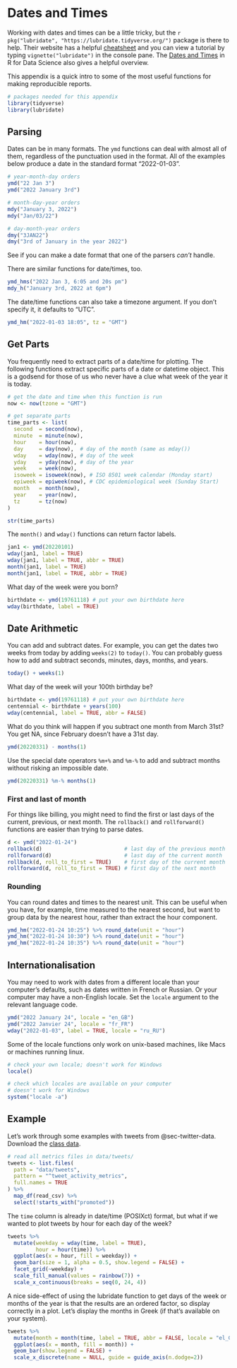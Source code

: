 # Dates and Times {#sec-dates-times}

Working with dates and times can be a little tricky, but the `r pkg("lubridate", "https://lubridate.tidyverse.org/")` package is there to help. Their website has a helpful [cheatsheet](https://rawgit.com/rstudio/cheatsheets/main/lubridate.pdf) and you can view a tutorial by typing `vignette("lubridate")` in the console pane. The [Dates and Times](https://r4ds.had.co.nz/dates-and-times.html){target="_blank"} in R for Data Science also gives a helpful overview.

This appendix is a quick intro to some of the most useful functions for making reproducible reports.

```r
# packages needed for this appendix
library(tidyverse)
library(lubridate)
```

## Parsing

Dates can be in many formats. The `ymd` functions can deal with almost all of them, regardless of the punctuation used in the format. All of the examples below produce a date in the standard format "2022-01-03".

```r
# year-month-day orders
ymd("22 Jan 3")
ymd("2022 January 3rd")

# month-day-year orders
mdy("January 3, 2022")
mdy("Jan/03/22")

# day-month-year orders
dmy("3JAN22")
dmy("3rd of January in the year 2022")
```

::: {.callout-note .try}
See if you can make a date format that one of the parsers *can't* handle.
:::

There are similar functions for date/times, too.

```r
ymd_hms("2022 Jan 3, 6:05 and 20s pm")
mdy_h("January 3rd, 2022 at 6pm")
```

The date/time functions can also take a timezone argument. If you don't specify it, it defaults to "UTC".

```r
ymd_hm("2022-01-03 18:05", tz = "GMT")
```


## Get Parts

You frequently need to extract parts of a date/time for plotting. The following functions extract specific parts of a date or datetime object. This is a godsend for those of us who never have a clue what week of the year it is today.

```r
# get the date and time when this function is run
now <- now(tzone = "GMT")

# get separate parts
time_parts <- list(
  second  = second(now),
  minute  = minute(now),
  hour    = hour(now),
  day     = day(now),  # day of the month (same as mday())
  wday    = wday(now), # day of the week
  yday    = yday(now), # day of the year
  week    = week(now),
  isoweek = isoweek(now), # ISO 8501 week calendar (Monday start)
  epiweek = epiweek(now), # CDC epidemiological week (Sunday Start)
  month   = month(now),
  year    = year(now),
  tz      = tz(now)
)

str(time_parts)
```


The `month()` and `wday()` functions can return factor labels.

```r
jan1 <- ymd(20220101)
wday(jan1, label = TRUE)
wday(jan1, label = TRUE, abbr = TRUE)
month(jan1, label = TRUE)
month(jan1, label = TRUE, abbr = TRUE)
```

::: {.callout-note .try}
What day of the week were you born?

```r
birthdate <- ymd(19761118) # put your own birthdate here
wday(birthdate, label = TRUE)
```
:::



## Date Arithmetic

You can add and subtract dates. For example, you can get the dates two weeks from today by adding `weeks(2)` to `today()`. You can probably guess how to add and subtract seconds, minutes, days, months, and years.

```r
today() + weeks(1)
```

::: {.callout-note .try}
What day of the week will your 100th birthday be? 

```r
birthdate <- ymd(19761118) # put your own birthdate here
centennial <- birthdate + years(100)
wday(centennial, label = TRUE, abbr = FALSE)
```
:::

::: {.callout-warning}
What do you think will happen if you subtract one month from March 31st? You get NA, since February doesn't have a 31st day.

```r
ymd(20220331) - months(1)
```

Use the special date operators `%m+%` and `%m-%` to add and subtract months without risking an impossible date.

```r
ymd(20220331) %m-% months(1)
```
:::

### First and last of month

For things like billing, you might need to find the first or last days of the current, previous, or next month. The `rollback()` and `rollforward()` functions are easier than trying to parse dates.

```r
d <- ymd("2022-01-24")
rollback(d)                          # last day of the previous month
rollforward(d)                       # last day of the current month
rollback(d, roll_to_first = TRUE)    # first day of the current month
rollforward(d, roll_to_first = TRUE) # first day of the next month
```


### Rounding

You can round dates and times to the nearest unit. This can be useful when you have, for example, time measured to the nearest second, but want to group data by the nearest hour, rather than extract the hour component. 

```r
ymd_hm("2022-01-24 10:25") %>% round_date(unit = "hour")
ymd_hm("2022-01-24 10:30") %>% round_date(unit = "hour")
ymd_hm("2022-01-24 10:35") %>% round_date(unit = "hour")
```

## Internationalisation

You may need to work with dates from a different locale than your computer's defaults, such as dates written in French or Russian. Or your computer may have a non-English locale. Set the `locale` argument to the relevant language code.

```r
ymd("2022 January 24", locale = "en_GB")
ymd("2022 Janvier 24", locale = "fr_FR")
wday("2022-01-03", label = TRUE, locale = "ru_RU")
```

Some of the locale functions only work on unix-based machines, like Macs or machines running linux.

```r
# check your own locale; doesn't work for Windows
locale()
```

```r
# check which locales are available on your computer
# doesn't work for Windows
system("locale -a")
```




## Example

Let's work through some examples with tweets from @sec-twitter-data. Download the [class data](data/data.zip).

```r
# read all metrics files in data/tweets/
tweets <- list.files(
  path = "data/tweets", 
  pattern = "^tweet_activity_metrics",
  full.names = TRUE
) %>%
  map_df(read_csv) %>%
  select(!starts_with("promoted"))
```

The `time` column is already in date/time (POSIXct) format, but what if we wanted to plot tweets by hour for each day of the week? 

```r
tweets %>%
  mutate(weekday = wday(time, label = TRUE),
         hour = hour(time)) %>%
  ggplot(aes(x = hour, fill = weekday)) +
  geom_bar(size = 1, alpha = 0.5, show.legend = FALSE) +
  facet_grid(~weekday) +
  scale_fill_manual(values = rainbow(7)) +
  scale_x_continuous(breaks = seq(0, 24, 4))
```


A nice side-effect of using the lubridate function to get days of the week or months of the year is that the results are an ordered factor, so display correctly in a plot. Let's display the months in Greek (if that's available on your system).

```r
tweets %>%
  mutate(month = month(time, label = TRUE, abbr = FALSE, locale = "el_GR.UTF-8")) %>%
  ggplot(aes(x = month, fill = month)) +
  geom_bar(show.legend = FALSE) +
  scale_x_discrete(name = NULL, guide = guide_axis(n.dodge=2))
```










